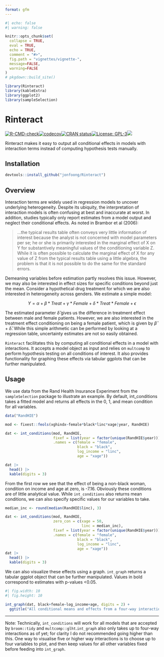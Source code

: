 ---
format: gfm
---

```{r}
#| echo: false
#| warning: false

knitr::opts_chunk$set(
  collapse = TRUE,
  eval = TRUE,
  echo = TRUE,
  comment = "#>",
  fig.path = "vignettes/vignette-",
  message=FALSE,
  warning=FALSE
)
# pkgdown::build_site()

library(Rinteract)
library(kableExtra)
library(ggplot2)
library(sampleSelection)
```

# Rinteract

[![R-CMD-check](https://github.com/jonfoong/Rinteract/actions/workflows/R-CMD-check.yaml/badge.svg)](https://github.com/jonfoong/Rinteract/actions/workflows/R-CMD-check.yaml)[![codecov](https://codecov.io/github/jonfoong/Rinteract/branch/main/graph/badge.svg?token=2SOK4T1220)](https://codecov.io/github/jonfoong/Rinteract)[![CRAN status](https://www.r-pkg.org/badges/version/Rinteract)](https://CRAN.R-project.org/package=Rinteract)[![License: GPL-3](https://img.shields.io/badge/license-GPL--3-blue.svg)](https://cran.r-project.org/web/licenses/GPL-3)[![](https://img.shields.io/badge/devel%20version-0.1.0-blue.svg)](https://github.com/jonfoong/Rinteract)

Rinteract makes it easy to output all conditional effects in models with interaction terms instead of computing hypothesis tests manually.

## Installation

```{r install, eval=FALSE}
devtools::install_github("jonfoong/Rinteract")
```

## Overview

Interaction terms are widely used in regression models to uncover underlying heterogeneity. Despite its ubiquity, the interpretation of interaction models is often confusing at best and inaccurate at worst. In addition, studies typically only report estimates from a model output and neglect their conditional effects. As noted in Brambor et al (2006):

> ...the typical results table often conveys very little information of interest because the analyst is not concerned with model parameters per se; he or she is primarily interested in the marginal effect of X on Y for substantively meaningful values of the conditioning variable Z. While it is often possible to calculate the marginal effect of X for any value of Z from the typical results table using a little algebra, the problem is that it is not possible to do the same for the standard errors.

Demeaning variables before estimation partly resolves this issue. However, we may also be interested in effect sizes for specific conditions beyond just the mean. Consider a hypothetical drug treatment for which we are also interested in heterogeneity across genders. We estimate a simple model:

$$Y = \alpha + \beta * Treat + \gamma * Female + \delta * Treat * Female+\epsilon$$


The estimated parameter $\hat{\delta}$ gives us the difference in treatment effect between male and female patients. However, we are also interested in the treatment effect conditioning on being a female patient, which is given by $\hat{\beta} + \hat{\delta}$. While this simple arithmetic can be performed by looking at a regression table, uncertainty estimates are not so easily obtained. 

`Rinteract` facilitates this by computing all conditional effects in a model with interactions. It accepts a model object as input and relies on `multcomp` to perform hypothesis testing on all conditions of interest. It also provides functionality for graphing these effects via tabular ggplots that can be further manipulated. 

## Usage

We use data from the Rand Health Insurance Experiment from the `sampleSelection` package to illustrate an example. By default, int_conditions takes a fitted model and returns all effects in the 0, 1, and mean condition for all variables. 

```{r}
data("RandHIE")

mod <- fixest::feols(xghindx~female*black*linc*xage|year, RandHIE)

dat <- int_conditions(mod, RandHIE,
                      fixef = list(year = factor(unique(RandHIE$year))),
                      .names = c(female = "female",
                                 black = "black",
                                 log_income = "linc",
                                 age = "xage"))

dat |> 
  head() |>
  kable(digits = 3)

```

From the first row we see that the effect of being a non-black woman, condition on income and age at zero, is -7.16. Obviously these conditions are of little analytical value. While `int_conditions` also returns mean conditions, we can also specify specific values for our variables to take. 

```{r}

median_inc <- round(median(RandHIE$linc), 3)

dat <- int_conditions(mod, RandHIE,
                      zero_con = c(xage = 50,
                                   linc = median_inc),
                      fixef = list(year = factor(unique(RandHIE$year))),
                      .names = c(female = "female",
                                 black = "black",
                                 log_income = "linc",
                                 age = "xage"))
dat |> 
  head() |>
  kable(digits = 3)

```


We can also visualize these effects using a graph. `int_graph` returns a tabular ggplot object that can be further manipulated. Values in bold correspond to estimates with p-values <0.05.

```{r}
#| fig.width: 10
#| fig.height: 10

int_graph(dat, black+female~log_income+age, digits = 2) +
  ggtitle("All conditional means and effects from a four-way interaction")

```

---

Note: Technically, `int_conditions` will work for all models that are accepted by `broom::tidy` and `multcomp::glht`.`int_graph` also only takes up to four-way interactions as of yet; for clarity I do not recommended going higher than this. One way to visualise five or higher way interactions is to choose up to four variables to plot, and then keep values for all other variables fixed before feeding into `int_graph`.
